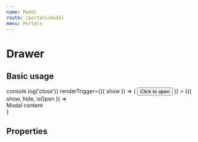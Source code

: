 ```yaml
---
name: Modal
route: /portals/modal
menu: Portals
---
```



# Drawer

## Basic usage

<Playground>
  <Modal
    onClose={() => console.log('close')}
    renderTrigger={({ show }) => (
      <button onClick={show} className="btn btn-primary">
        Click to open
      </button>
    )}
  >
    {({ show, hide, isOpen }) => <div>Modal content</div>}
  </Modal>
</Playground>

## Properties

<PropsTable of={Modal} />
